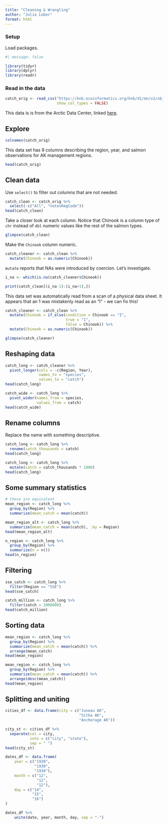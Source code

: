 ```yaml
---
title: "Cleaning & Wrangling"
author: "Julia Lober"
format: html
---
```


### Setup

Load packages. 

```r
#| message: false

library(tidyr)
library(dplyr)
library(readr)
```

### Read in the data

```r
catch_orig <- read_csv("https://knb.ecoinformatics.org/knb/d1/mn/v2/object/df35b.302.1",
                       show_col_types = FALSE)
```

This data is is from the Arctic Data Center, linked [here](https://knb.ecoinformatics.org/view/df35b.304.2). 

## Explore 

```r
colnames(catch_orig)
```

This data set has 9 columns describing the region, year, and salmon observations for AK management regions. 

```r
head(catch_orig)
```

## Clean data

Use `select()` to filter out columns that are not needed. 

```r
catch_clean <- catch_orig %>%
  select(-c("All", "notesRegCode"))
head(catch_clean)
```

Take a closer look at each column. Notice that Chinook is a column type of `chr` instead of `dbl` numeric values like the rest of the salmon types. 

```r
glimpse(catch_clean)
```

Make the `Chinook` column numeric. 

```r
catch_cleaner <- catch_clean %>% 
  mutate(Chinook = as.numeric(Chinook))
```

`mutate` reports that NAs were introduced by coercion. Let's investigate. 

```r
i_na <- which(is.na(catch_cleaner$Chinook))

print(catch_clean[(i_na-1):(i_na+1),])
```

This data set was automatically read from a scan of a physical data sheet. It appears that an 1 was mistakenly read as an "I" - we can fix this! 

```r
catch_cleaner <- catch_clean %>% 
  mutate(Chinook = if_else(condition = Chinook == "I",
                           true = "1",
                           false = Chinook)) %>% 
  mutate(Chinook = as.numeric(Chinook))
```

```r
glimpse(catch_cleaner)
```

## Reshaping data

```r
catch_long <- catch_cleaner %>% 
  pivot_longer(cols = -c(Region, Year), 
               names_to = "species", 
               values_to = "catch")
head(catch_long)
```

```r
catch_wide <- catch_long %>% 
  pivot_wider(names_from = species,
              values_from = catch)
head(catch_wide)
```

## Rename columns

Replace the name with something descriptive. 

```r
catch_long <- catch_long %>% 
  rename(catch_thousands = catch)
head(catch_long)
```

```r
catch_long <- catch_long %>% 
  mutate(catch = catch_thousands * 1000)
head(catch_long)
```

## Some summary statistics

```r
# these are equivalent 
mean_region <- catch_long %>% 
  group_by(Region) %>% 
  summarize(mean_catch = mean(catch))

mean_region_alt <- catch_long %>% 
  summarize(mean_catch = mean(catch), .by = Region)
head(mean_region_alt)
```

```r
n_region <- catch_long %>% 
  group_by(Region) %>% 
  summarize(n = n())
head(n_region)
```

## Filtering

```r
sse_catch <- catch_long %>% 
  filter(Region == "SSE") 
head(sse_catch)
```

```r
catch_million <- catch_long %>% 
  filter(catch > 1000000)
head(catch_million)
```

## Sorting data

```r
mean_region <- catch_long %>% 
  group_by(Region) %>% 
  summarize(mean_catch = mean(catch)) %>% 
  arrange(mean_catch)
head(mean_region)

mean_region <- catch_long %>% 
  group_by(Region) %>% 
  summarize(mean_catch = mean(catch)) %>% 
  arrange(desc(mean_catch))
head(mean_region)
```

## Splitting and uniting

```r
cities_df <- data.frame(city = c("Juneau AK",
                                 "Sitka AK",
                                 "Anchorage AK"))

city_st <- cities_df %>% 
  separate(col = city,
           into = c("city", "state"), 
           sep = " ")
head(city_st)
```

```r
dates_df <- data.frame(
    year = c("1930",
             "1930",
             "1930"),
    month = c("12",
              "12",
              "12"),
    day = c("14",
            "15",
            "16")
)

dates_df %>%
    unite(date, year, month, day, sep = "-")
```

